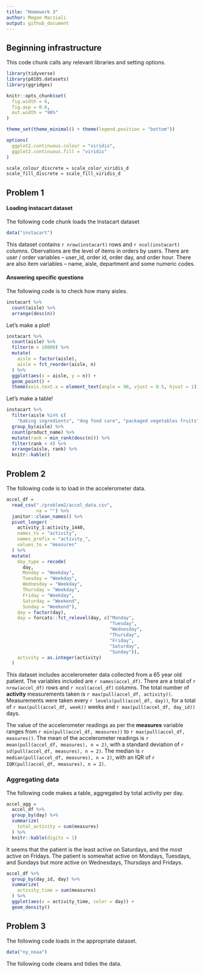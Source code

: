 ```yaml
---
title: "Homework 3"
author: Megan Marziali
output: github_document
---
```


## Beginning infrastructure

This code chunk calls any relevant libraries and setting options.

```r
library(tidyverse)
library(p8105.datasets)
library(ggridges)

knitr::opts_chunk$set(
  fig.width = 6,
  fig.asp = 0.6,
  out.width = "90%"
)

theme_set(theme_minimal() + theme(legend.position = "bottom"))

options(
  ggplot2.continuous.colour = "viridis",
  ggplot2.continuous.fill = "viridis"
)

scale_colour_discrete = scale_color_viridis_d
scale_fill_discrete = scale_fill_viridis_d
```


## Problem 1

#### Loading instacart dataset

The following code chunk loads the Instacart dataset

```r
data("instacart")
```

This dataset contains `r nrow(instacart)` rows and `r ncol(instacart)` columns. Obervations are the level of items in orders by users. There are user / order variables -- user_id, order id, order day, and order hour. There are also item variables -- name, aisle, department and some numeric codes.

#### Answering specific questions

The following code is to check how many aisles.

```r
instacart %>% 
  count(aisle) %>% 
  arrange(desc(n))
```

Let's make a plot!

```r
instacart %>% 
  count(aisle) %>% 
  filter(n > 10000) %>% 
  mutate(
    aisle = factor(aisle),
    aisle = fct_reorder(aisle, n)
  ) %>% 
  ggplot(aes(x = aisle, y = n)) + 
  geom_point() +
  theme(axis.text.x = element_text(angle = 90, vjust = 0.5, hjust = 1))
```

Let's make a table!

```r
instacart %>% 
  filter(aisle %in% c(
    "baking ingredients", "dog food care", "packaged vegetables fruits")) %>% 
  group_by(aisle) %>% 
  count(product_name) %>% 
  mutate(rank = min_rank(desc(n))) %>% 
  filter(rank < 4) %>% 
  arrange(aisle, rank) %>% 
  knitr::kable()
```


## Problem 2

The following code is to load in the accelerometer data.

```r
accel_df = 
  read_csv("./problem2/accel_data.csv",
           na = "") %>% 
  janitor::clean_names() %>% 
  pivot_longer(
    activity_1:activity_1440,
    names_to = "activity",
    names_prefix = "activity_",
    values_to = "measures"
  ) %>% 
  mutate(
    day_type = recode(
      day, 
      Monday = "Weekday",
      Tuesday = "Weekday",
      Wednesday = "Weekday",
      Thursday = "Weekday",
      Friday = "Weekday", 
      Saturday = "Weekend",
      Sunday = "Weekend"),
    day = factor(day),
    day = forcats::fct_relevel(day, c("Monday",
                                      "Tuesday",
                                      "Wednesday",
                                      "Thursday",
                                      "Friday",
                                      "Saturday",
                                      "Sunday")),
    activity = as.integer(activity)
  )
```

This dataset includes accelerometer data collected from a 65 year old patient. The variables included are `r names(accel_df)`. There are a total of `r nrow(accel_df)` rows and `r ncol(accel_df)` columns. The total number of **activity** measurements taken is `r max(pull(accel_df, activity))`. Measurements were taken every `r levels(pull(accel_df, day))`, for a total of `r max(pull(accel_df, week))` weeks and `r max(pull(accel_df, day_id))` days.

The value of the accelerometer readings as per the **measures** variable ranges from `r min(pull(accel_df, measures))` to `r max(pull(accel_df, measures))`. The mean of the accelerometer readings is `r mean(pull(accel_df, measures), n = 2)`, with a standard deviation of `r sd(pull(accel_df, measures), n = 2)`. The median is `r median(pull(accel_df, measures), n = 2)`, with an IQR of `r IQR(pull(accel_df, measures), n = 2)`. 

### Aggregating data

The following code makes a table, aggregated by total activity per day.

```r
accel_agg = 
  accel_df %>% 
  group_by(day) %>% 
  summarize(
    total_activity = sum(measures)
  ) %>% 
  knitr::kable(digits = 1)
```

It seems that the patient is the least active on Saturdays, and the most active on Fridays. The patient is somewhat active on Mondays, Tuesdays, and Sundays but more active on Wednesdays, Thursdays and Fridays.

```r
accel_df %>% 
  group_by(day_id, day) %>% 
  summarize(
    activity_time = sum(measures)
  ) %>% 
  ggplot(aes(x = activity_time, color = day)) +
  geom_density()
```

## Problem 3

The following code loads in the appropriate dataset.

```r
data("ny_noaa")
```

The following code cleans and tidies the data.




